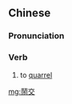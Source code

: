 {{also|闹交}}
==Chinese==
{{zh-forms|s=闹交}}

===Pronunciation===
{{zh-pron
|c=naau6 gaau1
|cat=v
}}

===Verb===
{{zh-verb}}

# {{lb|zh|Cantonese}} to [[quarrel]]

[[mg:鬧交]]